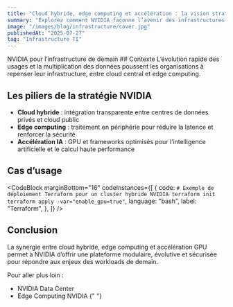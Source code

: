 ---
title: "Cloud hybride, edge computing et accélération : la vision stratégique de NVIDIA pour l’infrastructure de demain"
summary: "Explorez comment NVIDIA façonne l’avenir des infrastructures TI avec une approche hybride, de l’edge computing à l’accélération GPU."
image: "/images/blog/infrastructure/cover.jpg"
publishedAt: "2025-07-27"
tag: "Infrastructure TI"
---

<RevealFx translateY={4} delay={0.1}>
  NVIDIA pour l’infrastructure de demain
</RevealFx>

<RevealFx translateY={4} delay={0.2}>
  <SmartImage
    src="/images/blog/infrastructure/nvidia-infrastructure.png"
    alt="NVIDIA infrastructure cloud hybride"
    aspectRatio="16/9"
    radius="l"
  />
</RevealFx>

<RevealFx translateY={4} delay={0.3}>
  ## Contexte
</RevealFx>

<RevealFx translateY={4} delay={0.4}>
  <LetterFx trigger="instant" speed="medium">
    L’évolution rapide des usages et la multiplication des données poussent les
    organisations à repenser leur infrastructure, entre cloud central et edge
    computing.
  </LetterFx>
</RevealFx>

## Les piliers de la stratégie NVIDIA

- **Cloud hybride** : intégration transparente entre centres de données privés et cloud public
- **Edge computing** : traitement en périphérie pour réduire la latence et renforcer la sécurité
- **Accélération IA** : GPU et frameworks optimisés pour l’intelligence artificielle et le calcul haute performance

## Cas d’usage

<CodeBlock
  marginBottom="16"
  codeInstances={[
    {
      code: `# Exemple de déploiement Terraform pour un cluster hybride NVIDIA
terraform init
terraform apply -var="enable_gpu=true"`,
      language: "bash",
      label: "Terraform",
    },
  ]}
/>

## Conclusion

La synergie entre cloud hybride, edge computing et accélération GPU permet à NVIDIA d’offrir une plateforme modulaire, évolutive et sécurisée pour répondre aux enjeux des workloads de demain.

Pour aller plus loin :

- <SmartLink href="https://www.nvidia.com/en-us/data-center/">
    NVIDIA Data Center
  </SmartLink>
- <SmartLink href="https://developer.nvidia.com/edge-computing">
    Edge Computing NVIDIA
  </SmartLink>{" "}
